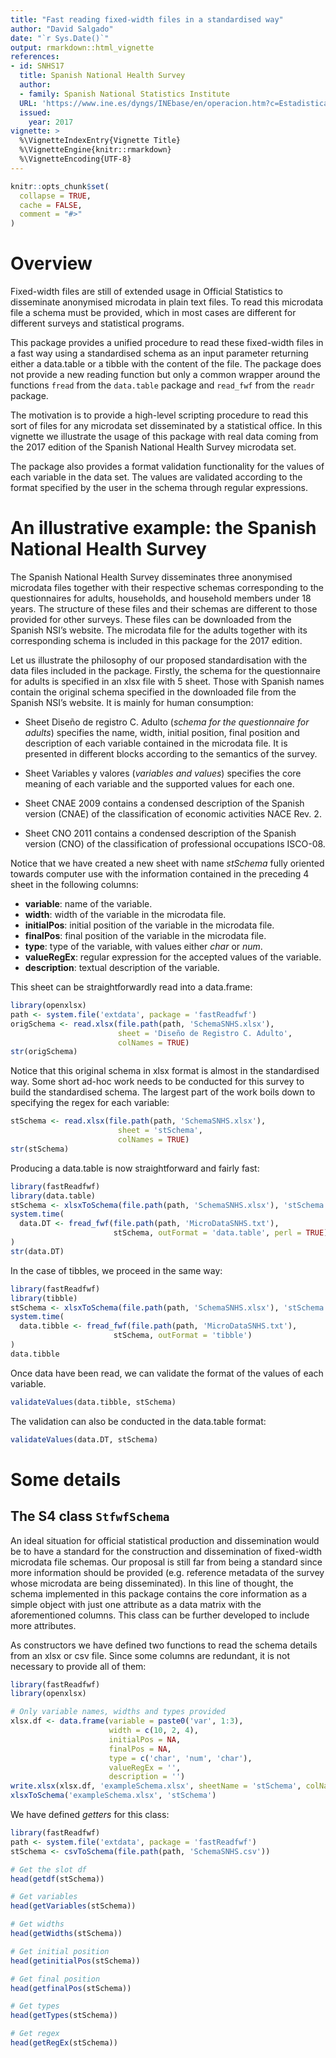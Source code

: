 ```yaml
---
title: "Fast reading fixed-width files in a standardised way"
author: "David Salgado"
date: "`r Sys.Date()`"
output: rmarkdown::html_vignette
references:
- id: SNHS17
  title: Spanish National Health Survey
  author:
  - family: Spanish National Statistics Institute
  URL: 'https://www.ine.es/dyngs/INEbase/en/operacion.htm?c=Estadistica_C&cid=1254736176783&menu=resultados&secc=1254736195295&idp=1254735573175'
  issued:
    year: 2017
vignette: >
  %\VignetteIndexEntry{Vignette Title}
  %\VignetteEngine{knitr::rmarkdown}
  %\VignetteEncoding{UTF-8}
---
```


```r
knitr::opts_chunk$set(
  collapse = TRUE,
  cache = FALSE,
  comment = "#>"
)
```

# Overview

Fixed-width files are still of extended usage in Official Statistics to disseminate anonymised microdata in plain text files. To read this microdata file a schema must be provided, which in most cases are different for different surveys and statistical programs.

This package provides a unified procedure to read these fixed-width files in a fast way using a standardised schema as an input parameter returning either a data.table or a tibble with the content of the file. The package does not provide a new reading function but only a common wrapper around the functions `fread` from the `data.table` package and `read_fwf` from the `readr` package.

The motivation is to provide a high-level scripting procedure to read this sort of files for any microdata set disseminated by a statistical office. In this vignette we illustrate the usage of this package with real data coming from the 2017 edition of the Spanish National Health Survey microdata set.

The package also provides a format validation functionality for the values of each variable in the data set. The values are validated according to the format specified by the user in the schema through regular expressions.

# An illustrative example: the Spanish National Health Survey
The Spanish National Health Survey disseminates three anonymised microdata files together with their respective schemas corresponding to the questionnaires for adults, households, and household members under 18 years. The structure of these files and their schemas are different to those provided for other surveys. These files can be downloaded from the Spanish NSI's website. The microdata file for the adults together with its corresponding schema is included in this package for the 2017 edition.

Let us illustrate the philosophy of our proposed standardisation with the data files included in the package. Firstly, the schema for the questionnaire for adults is specified in an xlsx file with 5 sheet. Those with Spanish names contain the original schema specified in the downloaded file from the Spanish NSI's website. It is mainly for human consumption:

* Sheet Diseño de registro C. Adulto (*schema for the questionnaire for adults*) specifies the name, width, initial position, final position and description of each variable contained in the microdata file. It is presented in different blocks according to the semantics of the survey.

* Sheet Variables y valores (*variables and values*) specifies the core meaning of each variable and the supported values for each one.

* Sheet CNAE 2009 contains a condensed description of the Spanish version (CNAE) of the classification of economic activities NACE Rev. 2.

* Sheet CNO 2011 contains a condensed description of the Spanish version (CNO) of the classification of professional occupations ISCO-08.

Notice that we have created a new sheet with name *stSchema* fully oriented towards computer use with the information contained in the preceding 4 sheet in the following columns:

* **variable**: name of the variable.
* **width**: width of the variable in the microdata file.
* **initialPos**: initial position of the variable in the microdata file.
* **finalPos**: final position of the variable in the microdata file.
* **type**: type of the variable, with values either *char* or *num*.
* **valueRegEx**: regular expression for the accepted values of the variable.
* **description**: textual description of the variable.

This sheet can be straightforwardly read into a data.frame:

```r
library(openxlsx)
path <- system.file('extdata', package = 'fastReadfwf')
origSchema <- read.xlsx(file.path(path, 'SchemaSNHS.xlsx'), 
                        sheet = 'Diseño de Registro C. Adulto', 
                        colNames = TRUE)
str(origSchema)
```

Notice that this original schema in xlsx format is almost in the standardised way. Some short ad-hoc work needs to be conducted for this survey to build the standardised schema. The largest part of the work boils down to specifying the regex for each variable:

```r
stSchema <- read.xlsx(file.path(path, 'SchemaSNHS.xlsx'), 
                        sheet = 'stSchema', 
                        colNames = TRUE)
str(stSchema)
```

Producing a data.table is now straightforward and fairly fast:

```r
library(fastReadfwf)
library(data.table)
stSchema <- xlsxToSchema(file.path(path, 'SchemaSNHS.xlsx'), 'stSchema')
system.time(
  data.DT <- fread_fwf(file.path(path, 'MicroDataSNHS.txt'), 
                       stSchema, outFormat = 'data.table', perl = TRUE)
)
str(data.DT)
```

In the case of tibbles, we proceed in the same way:

```r
library(fastReadfwf)
library(tibble)
stSchema <- xlsxToSchema(file.path(path, 'SchemaSNHS.xlsx'), 'stSchema')
system.time(
  data.tibble <- fread_fwf(file.path(path, 'MicroDataSNHS.txt'), 
                       stSchema, outFormat = 'tibble')
)
data.tibble
```

Once data have been read, we can validate the format of the values of each variable.

```r
validateValues(data.tibble, stSchema)
```

The validation can also be conducted in the data.table format:

```r
validateValues(data.DT, stSchema)
```


# Some details

## The S4 class `StfwfSchema` 
An ideal situation for official statistical production and dissemination would be to have a standard for the construction and dissemination of fixed-width microdata file schemas. Our proposal is still far from being a standard since more information should be provided (e.g. reference metadata of the survey whose microdata are being disseminated). In this line of thought, the schema implemented in this package contains the core information as a simple object with just one attribute as a data matrix with the aforementioned columns. This class can be further developed to include more attributes.

As constructors we have defined two functions to read the schema details from an xlsx or csv file. Since some columns are redundant, it is not necessary to provide all of them:

```r
library(fastReadfwf)
library(openxlsx)

# Only variable names, widths and types provided
xlsx.df <- data.frame(variable = paste0('var', 1:3),
                      width = c(10, 2, 4),
                      initialPos = NA,
                      finalPos = NA,
                      type = c('char', 'num', 'char'),
                      valueRegEx = '',
                      description = '')
write.xlsx(xlsx.df, 'exampleSchema.xlsx', sheetName = 'stSchema', colNames = TRUE)
xlsxToSchema('exampleSchema.xlsx', 'stSchema')
```

We have defined *getters* for this class:

```r
library(fastReadfwf)
path <- system.file('extdata', package = 'fastReadfwf')
stSchema <- csvToSchema(file.path(path, 'SchemaSNHS.csv'))

# Get the slot df
head(getdf(stSchema))

# Get variables
head(getVariables(stSchema))

# Get widths
head(getWidths(stSchema))

# Get initial position
head(getinitialPos(stSchema))

# Get final position
head(getfinalPos(stSchema))

# Get types
head(getTypes(stSchema))

# Get regex
head(getRegEx(stSchema))
```
